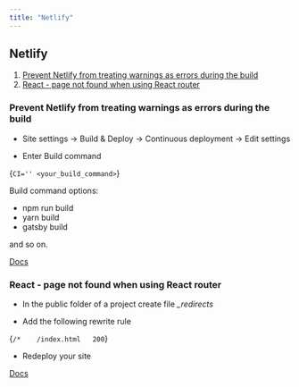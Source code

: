 ---
title: "Netlify"
---


## Netlify

1. [Prevent Netlify from treating warnings as errors during the build](#prevent-netlify-from-treating-warnings-as-errors-during-the-build)
2. [React - page not found when using React router](#react-page-not-found-when-using-react-router)

### Prevent Netlify from treating warnings as errors during the build

- Site settings -> Build & Deploy -> Continuous deployment -> Edit settings

- Enter Build command

<CodeBlock>{`CI='' <your_build_command>`}</CodeBlock>

Build command options:

- npm run build
- yarn build
- gatsby build

and so on.

[Docs](https://docs.netlify.com/configure-builds/troubleshooting-tips/#build-fails-on-warning-message)

### React - page not found when using React router

- In the public folder of a project create file _\_redirects_

- Add the following rewrite rule

<CodeBlock>{`/*    /index.html   200`}</CodeBlock>

- Redeploy your site

[Docs](https://docs.netlify.com/routing/redirects/rewrites-proxies/#history-pushstate-and-single-page-apps)
